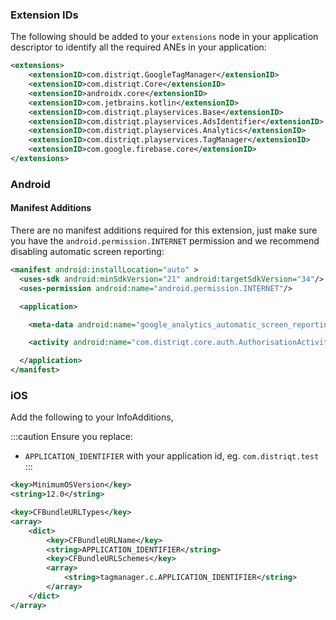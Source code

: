 
### Extension IDs

The following should be added to your `extensions` node in your application descriptor to identify all the required ANEs in your application:

```xml
<extensions>
	<extensionID>com.distriqt.GoogleTagManager</extensionID>
	<extensionID>com.distriqt.Core</extensionID>
	<extensionID>androidx.core</extensionID>
	<extensionID>com.jetbrains.kotlin</extensionID>
	<extensionID>com.distriqt.playservices.Base</extensionID>
	<extensionID>com.distriqt.playservices.AdsIdentifier</extensionID>
	<extensionID>com.distriqt.playservices.Analytics</extensionID>
	<extensionID>com.distriqt.playservices.TagManager</extensionID>
	<extensionID>com.google.firebase.core</extensionID>
</extensions>
```



### Android

#### Manifest Additions

There are no manifest additions required for this extension, just make sure you have the `android.permission.INTERNET` permission and we recommend disabling automatic screen reporting:

```xml
<manifest android:installLocation="auto" >
  <uses-sdk android:minSdkVersion="21" android:targetSdkVersion="34"/>
  <uses-permission android:name="android.permission.INTERNET"/>

  <application>

    <meta-data android:name="google_analytics_automatic_screen_reporting_enabled" android:value="false"/>

    <activity android:name="com.distriqt.core.auth.AuthorisationActivity" android:exported="false" android:theme="@android:style/Theme.Translucent.NoTitleBar"/>

  </application>
</manifest>
```


### iOS 

Add the following to your InfoAdditions, 

:::caution
Ensure you replace:
- `APPLICATION_IDENTIFIER` with your application id, eg. `com.distriqt.test`
:::

```xml
<key>MinimumOSVersion</key>
<string>12.0</string>

<key>CFBundleURLTypes</key>
<array>
	<dict>
		<key>CFBundleURLName</key>
		<string>APPLICATION_IDENTIFIER</string>
		<key>CFBundleURLSchemes</key>
		<array>
			<string>tagmanager.c.APPLICATION_IDENTIFIER</string>
		</array>
	</dict>
</array>
```

